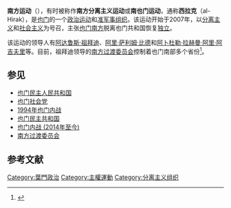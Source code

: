 '''南方运动'''（{{lang-ar|الحراك الجنوبي|al-Ḥirāk al-Janūbiyy}}），有时被称作'''南方分离主义运动'''或'''南也门运动'''，通称'''西拉克'''（al-Hirak），是[[也门|也门]]的一个[[政治运动|政治运动]]和[[准军事组织|准军事组织]]。该运动开始于2007年，以[[分离主义|分离主义]]和[[社会主义|社会主义]]为号召，主张[[南也门|也门南方]]脱离也门共和国恢复[[南也门|独立]]。

该运动的领导人有[[阿达鲁斯·祖拜迪|阿达鲁斯·祖拜迪]]、[[阿里·萨利姆·比德|阿里·萨利姆·比德]]和[[阿卜杜勒·拉赫曼·阿里·阿吉夫里|阿卜杜勒·拉赫曼·阿里·阿吉夫里]]等。目前，祖拜迪领导的[[南方过渡委员会|南方过渡委员会]]控制着也门南部多个省份<ref name="ALMONITOR">{{cite news|url=https://www.al-monitor.com/pulse/originals/2018/01/south-yemen-separatists-advances-aden-uae.html|title=Advancing separatists could restore South Yemen|date=1 February 2018|agency=Al-Monitor|accessdate=2020-11-24|archive-date=2020-11-09|archive-url=https://web.archive.org/web/20201109022010/https://www.al-monitor.com/pulse/originals/2018/01/south-yemen-separatists-advances-aden-uae.html|dead-url=no}}</ref>。

== 参见 ==
*[[也门民主人民共和国|也门民主人民共和国]]
*[[也门社会党|也门社会党]]
*[[1994年也门内战|1994年也门内战]]
*[[也门民主共和国|也门民主共和国]]
*[[也门内战_(2014年至今)|也门内战 (2014年至今)]]
*[[南方过渡委员会|南方过渡委员会]]

==参考文献==
{{reflist}}

[[Category:葉門政治|Category:葉門政治]]
[[Category:主權運動|Category:主權運動]]
[[Category:分离主义组织|Category:分离主义组织]]